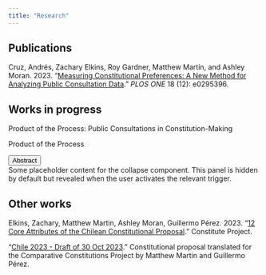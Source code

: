 ```yaml
---
title: "Research"
---
```


## Publications

Cruz, Andrés, Zachary Elkins, Roy Gardner, Matthew Martin, and Ashley Moran. 2023. "[Measuring Constitutional Preferences: A New Method for Analyzing Public Consultation Data](https://journals.plos.org/plosone/article?id=10.1371/journal.pone.0295396)." *PLOS ONE* 18 (12): e0295396.

## Works in progress

Product of the Process: Public Consultations in Constitution-Making

```{=html}
<div>
  <div class="card-header bg-transparent" id="headingOne">
    <div class="d-flex justify-content-between align-items-center">
      <p class="paper-title m-0">Product of the Process</p>
      <button class="btn btn-primary btn-toggle float-right" type="button" data-bs-toggle="collapse" data-bs-target="#collapseExample" aria-expanded="false" aria-controls="collapseExample">
        Abstract
      </button>
    </div>
  </div>

  <div id="collapseExample" class="collapse">
    <div class="card-body">
      Some placeholder content for the collapse component. This panel is hidden by default but revealed when the user activates the relevant trigger.
    </div>
  </div>
</div>
```
## Other works

Elkins, Zachary, Matthew Martin, Ashley Moran, Guillermo Pérez. 2023. "[12 Core Attributes of the Chilean Constitutional Proposal](https://www.constituteproject.org/data-stories/chile-2023-proposal)." Constitute Project.

"[Chile 2023 - Draft of 30 Oct 2023](https://www.constituteproject.org/constitution/Chile_2023DD)." Constitutional proposal translated for the Comparative Constitutions Project by Matthew Martin and Guillermo Pérez.

